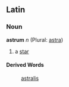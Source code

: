 ==Latin==
===Noun===
'''astrum''' ''n'' (Plural: [[astra]])

#a [[star]]
====Derived Words====
:[[astralis]]